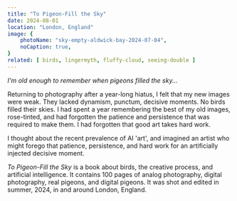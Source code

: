 ```yaml
---
title: "To Pigeon-Fill the Sky"
date: 2024-08-01
location: "London, England"
image: {
    photoName: "sky-empty-aldwick-bay-2024-07-04",
    noCaption: true,
}
related: [ birds, lingermyth, fluffy-cloud, seeing-double ]
---
```


_I'm old enough to remember when pigeons filled the sky..._

Returning to photography after a year-long hiatus, I felt that my new images were weak. They lacked dynamism, punctum, decisive moments. No birds filled their skies. I had spent a year remembering the best of my old images, rose-tinted, and had forgotten the patience and persistence that was required to make them. I had forgotten that good art takes hard work.

I thought about the recent prevalence of AI 'art', and imagined an artist who might forego that patience, persistence, and hard work for an artificially injected decisive moment. 

_To Pigeon-Fill the Sky_ is a book about birds, the creative process, and artificial intelligence. It contains 100 pages of analog photography, digital photography, real pigeons, and digital pigeons. It was shot and edited in summer, 2024, in and around London, England.